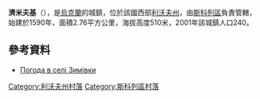 {{coord|49|12|50|N|23|31|31|E|scale:100000|display=title}}

'''濟米夫基'''（{{lang-uk|Зимівки}}），是[[烏克蘭|烏克蘭]]的城鎮，位於該國西部[[利沃夫州|利沃夫州]]，由[[斯科列區|斯科列區]]負責管轄，始建於1590年，面積2.76平方公里，海拔高度510米，2001年該城鎮人口240。

==參考資料==
* [http://weather.in.ua/ua/l'vovskaja/9006 Погода в селі Зимівки]

[[Category:利沃夫州村落|Category:利沃夫州村落]]
[[Category:斯科列區村落|Category:斯科列區村落]]


{{Lviv-geo-stub}}